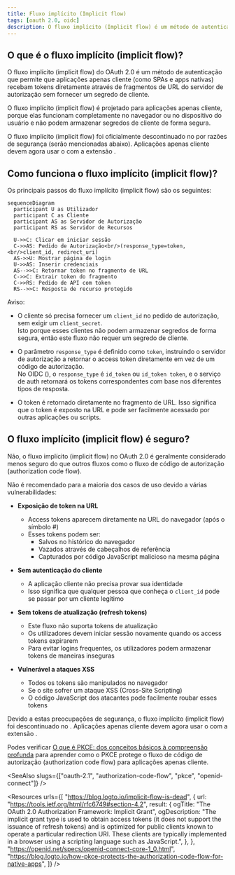 ```yaml
---
title: Fluxo implícito (Implicit flow)
tags: [oauth 2.0, oidc]
description: O fluxo implícito (Implicit flow) é um método de autenticação que permite que aplicações apenas cliente (como SPAs e apps nativas) recebam tokens diretamente através de fragmentos de URL do servidor de autorização sem fornecer um segredo de cliente.
---
```


## O que é o fluxo implícito (implicit flow)?

O fluxo implícito (implicit flow) do OAuth 2.0 é um método de autenticação que permite que aplicações apenas cliente (como SPAs e apps nativas) recebam tokens diretamente através de fragmentos de URL do servidor de autorização sem fornecer um segredo de cliente.

O fluxo implícito (implicit flow) é projetado para aplicações apenas cliente, porque elas funcionam completamente no navegador ou no dispositivo do usuário e não podem armazenar segredos de cliente de forma segura.

O fluxo implícito (implicit flow) foi oficialmente descontinuado no <Ref slug="oauth-2.1" /> por razões de segurança (serão mencionadas abaixo). Aplicações apenas cliente devem agora usar o <Ref slug="authorization-code-flow" /> com a extensão <Ref slug="pkce" />.

## Como funciona o fluxo implícito (implicit flow)?

Os principais passos do fluxo implícito (implicit flow) são os seguintes:

```mermaid
sequenceDiagram
  participant U as Utilizador
  participant C as Cliente
  participant AS as Servidor de Autorização
  participant RS as Servidor de Recursos

  U->>C: Clicar em iniciar sessão
  C->>AS: Pedido de Autorização<br/>(response_type=token,<br/>client_id, redirect_uri)
  AS->>U: Mostrar página de login
  U->>AS: Inserir credenciais
  AS-->>C: Retornar token no fragmento de URL
  C->>C: Extrair token do fragmento
  C->>RS: Pedido de API com token
  RS-->>C: Resposta de recurso protegido
```

Aviso:

- O cliente só precisa fornecer um `client_id` no pedido de autorização, sem exigir um `client_secret`.  
  Isto porque esses clientes não podem armazenar segredos de forma segura, então este fluxo não requer um segredo de cliente.

- O parâmetro `response_type` é definido como `token`, instruindo o servidor de autorização a retornar o access token diretamente em vez de um código de autorização.  
  No OIDC (<Ref slug="openid-connect" />), o `response_type` é `id_token` ou `id_token token`, e o serviço de auth retornará os tokens correspondentes com base nos diferentes tipos de resposta.

- O token é retornado diretamente no fragmento de URL. Isso significa que o token é exposto na URL e pode ser facilmente acessado por outras aplicações ou scripts.

## O fluxo implícito (implicit flow) é seguro?

Não, o fluxo implícito (implicit flow) no OAuth 2.0 é geralmente considerado menos seguro do que outros fluxos como o fluxo de código de autorização (authorization code flow).

Não é recomendado para a maioria dos casos de uso devido a várias vulnerabilidades:

- **Exposição de token na URL**
   - Access tokens aparecem diretamente na URL do navegador (após o símbolo #)
   - Esses tokens podem ser:
     - Salvos no histórico do navegador
     - Vazados através de cabeçalhos de referência
     - Capturados por código JavaScript malicioso na mesma página

- **Sem autenticação do cliente**
   - A aplicação cliente não precisa provar sua identidade
   - Isso significa que qualquer pessoa que conheça o `client_id` pode se passar por um cliente legítimo

- **Sem tokens de atualização (refresh tokens)**
   - Este fluxo não suporta tokens de atualização
   - Os utilizadores devem iniciar sessão novamente quando os access tokens expirarem
   - Para evitar logins frequentes, os utilizadores podem armazenar tokens de maneiras inseguras

- **Vulnerável a ataques XSS**
   - Todos os tokens são manipulados no navegador
   - Se o site sofrer um ataque XSS (Cross-Site Scripting)
   - O código JavaScript dos atacantes pode facilmente roubar esses tokens

Devido a estas preocupações de segurança, o fluxo implícito (implicit flow) foi descontinuado no <Ref slug="oauth-2.1" />. Aplicações apenas cliente devem agora usar o <Ref slug="authorization-code-flow" /> com a extensão <Ref slug="pkce" />.

Podes verificar [O que é PKCE: dos conceitos básicos à compreensão profunda](https://blog.logto.io/how-pkce-protects-the-authorization-code-flow-for-native-apps) para aprender como o PKCE protege o fluxo de código de autorização (authorization code flow) para aplicações apenas cliente.

<SeeAlso
  slugs={["oauth-2.1", "authorization-code-flow", "pkce", "openid-connect"]}
/>

<Resources
  urls={[
    "https://blog.logto.io/implicit-flow-is-dead",
    {
      url: "https://tools.ietf.org/html/rfc6749#section-4.2",
      result: {
        ogTitle: "The OAuth 2.0 Authorization Framework: Implicit Grant",
        ogDescription:
          "The implicit grant type is used to obtain access tokens (it does not support the issuance of refresh tokens) and is optimized for public clients known to operate a particular redirection URI. These clients are typically implemented in a browser using a scripting language such as JavaScript.",
      },
    },
    "https://openid.net/specs/openid-connect-core-1_0.html",
    "https://blog.logto.io/how-pkce-protects-the-authorization-code-flow-for-native-apps",
  ]}
/>